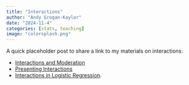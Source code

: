 ```yaml
---
title: "Interactions"
author: "Andy Grogan-Kaylor" 
date: "2024-11-4"
categories: [stats, teaching]
image: "colorsplash.png"
---
```


A quick placeholder post to share a link to my materials on interactions:

* [Interactions and Moderation](https://agrogan1.github.io/teaching/interactions/interactions.html)
* [Presenting Interactions](https://agrogan1.github.io/teaching/presenting-interactions/presenting-interactions.html)
* [Interactions in Logistic Regression](https://agrogan1.github.io/newstuff/categorical/logistic-interactions-2/logistic-interactions-2.html).








